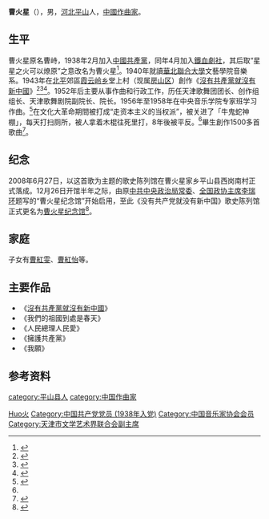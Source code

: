 '''曹火星'''（{{bd|1924年|10月18日|1999年|4月16日|catIdx=C曹}}），男，[[河北|河北]][[平山縣|平山]]人，[[中华人民共和国|中國]][[作曲家|作曲家]]。

== 生平 ==
曹火星原名曹峙，1938年2月加入[[中國共產黨|中國共產黨]]，同年4月加入[[鐵血劇社|鐵血劇社]]，其后取“星星之火可以燎原”之意改名为曹火星<ref>{{cite web|url=http://zt.bjwmb.gov.cn/2015/kz/kz3/t20150818_685304.htm|title=曹火星 谱就经典薪火传|work=[[北京青年报|北京青年报]]|date=2015-08-18|accessdate=2021-06-03|archive-date=2021-06-03|archive-url=https://web.archive.org/web/20210603035157/http://zt.bjwmb.gov.cn/2015/kz/kz3/t20150818_685304.htm|dead-url=no}}</ref>。1940年就讀[[華北聯合大學|華北聯合大學]]文藝學院音樂系。1943年在[[北平|北平]]郊區[[霞云岭乡|霞云岭乡]]堂上村（现属[[房山区|房山区]]）創作《[[沒有共產黨就沒有新中國|沒有共產黨就沒有新中國]]》<ref>{{cite news|url=http://www.beijing.gov.cn/renwen/whrl/rdtj/202106/t20210603_2404876.html|title=“没有共产党就没有新中国”纪念馆预计2021年6月重开|work=[[北京日报|北京日报]]|date=2021-06-03|accessdate=2021-06-03|archive-date=2021-06-03|archive-url=https://web.archive.org/web/20210603132338/http://www.beijing.gov.cn/renwen/whrl/rdtj/202106/t20210603_2404876.html|dead-url=no}}</ref><ref>{{Cite book|title=诗壮国魂 中国抗日战争诗钞 歌词歌谣|last=袁行霈主编；赵仁珪执行主编|publisher=北京：中国青年出版社|date=2015年7月|isbn=978-7-5153-3469-1|pages=190-191}}</ref><ref>{{Cite book|title=一歌一世界 红色经典歌曲背后的故事|last=张小芳编著|publisher=太原：山西人民出版社|date=2014年6月|isbn=978-7-203-08483-9|pages=1-3}}</ref>。1952年后主要从事作曲和行政工作，历任天津歌舞团团长、创作组组长、天津歌舞剧院副院长、院长。1956年至1958年在中央音乐学院专家班学习作曲。<ref name="夯石">{{Cite web |url=https://www.workerbj.cn/jgw/html/laodongzhezhoumo/2014/0628/740.html |title=《没有共产党就没有新中国》词曲作者曹火星 |publisher=劳动午报|access-date=2022-06-15 |archive-date=2020-10-30 |archive-url=https://web.archive.org/web/20201030072343/http://www.workerbj.cn/jgw/html/laodongzhezhoumo/2014/0628/740.html }}</ref>在文化大革命期間被打成“走资本主义的当权派”，被关进了「牛鬼蛇神棚」，每天打扫厕所，被人拿着木棍往死里打，8年後被平反。<ref name="夯石"/>畢生創作1500多首歌曲<ref>{{cite web|url=https://hk.appledaily.com/china/20210606/BUY6NN5U5RATHHCS7NRNSCLP5U|title=教育局擬辦欣賞會惹熱議 抗日歌攻港洗腦 作者受苦被河蟹|work=[[蘋果日報_(香港)|蘋果日報 (香港)]]|date=2021-06-06|accessdate=2021-06-06|archive-date=2021-06-21|archive-url=https://web.archive.org/web/20210621191142/https://hk.appledaily.com/china/20210606/BUY6NN5U5RATHHCS7NRNSCLP5U/|dead-url=yes}}</ref>。

== 纪念 ==
2008年6月27日，以这首歌为主题的歌史陈列馆在曹火星家乡平山县西岗南村正式落成。12月26日开馆半年之际，由原[[中共中央政治局常委|中共中央政治局常委]]、[[全国政协主席|全国政协主席]][[李瑞环|李瑞环]]题写的“曹火星纪念馆”开始启用，至此《没有共产党就没有新中国》歌史陈列馆正式更名为[[曹火星纪念馆|曹火星纪念馆]]<ref>{{Cite book|title=走近西柏坡　走进历史　传承精神|last=于海龙，奉先武，刘晓晓著|publisher=石家庄：河北人民出版社|date=2018年2月|isbn=978-7-202-12751-3|pages=241}}</ref>。

== 家庭 ==
子女有[[曹紅雯|曹紅雯]]、[[曹紅怡|曹紅怡]]等。

== 主要作品 ==
*《[[沒有共產黨就沒有新中國|沒有共產黨就沒有新中國]]》
*《我們的祖國到處是春天》
*《人民總理人民愛》
*《擁護共產黨》
*《我願》

== 参考资料 ==
{{reflist}}

{{Navboxes 
| title  = 曹火星在[[中国音乐家协会|中国音乐家协会]]的职务
| list1  =
{{中国音乐家协会第三届理事会}}
{{中国音乐家协会第四届理事会}}
}}
{{Navboxes 
| title  = 曹火星在[[中国文学艺术界联合会|中国文学艺术界联合会]]的职务
| list1  =
{{中国文学艺术界联合会第四届全国委员会}}
}}

{{Authority control}}
{{DEFAULTSORT:Cao曹}}
[[Category:曹姓|Huo火]]
[[category:平山县人|category:平山县人]]
[[category:中国作曲家|category:中国作曲家]]
[[Category:中国共产党党员_(1938年入党)|Category:中国共产党党员 (1938年入党)]]
[[Category:中国音乐家协会会员|Category:中国音乐家协会会员]]
[[Category:天津市文学艺术界联合会副主席|Category:天津市文学艺术界联合会副主席]]